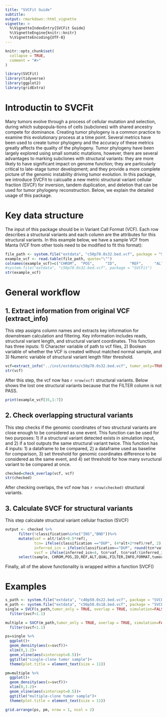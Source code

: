 ```yaml
---
title: "SVCFit Guide"
subtitle: 
output: rmarkdown::html_vignette
vignette: >
  %\VignetteIndexEntry{SVCFit Guide}
  %\VignetteEngine{knitr::knitr}
  %\VignetteEncoding{UTF-8}
---
```


```r
knitr::opts_chunk$set(
  collapse = TRUE,
  comment = "#>"
)
```

```r
library(SVCFit)
library(tidyverse)
library(ggplot2)
library(gridExtra)
```

# Introductin to SVCFit

Many tumors evolve through a process of cellular mutation and selection, during which subpopula-tions of cells (subclones) with shared ancestry compete for dominance. Creating tumor phylogeny is a common practice to examine this evolutionary process at a time point. Several metrics have been used to create tumor phylogeny and the accuracy of these metrics greatly affects the quality of the phylogeny. Tumor phylogeny have been largely explored using small somatic mutations, however, there are several advantages to marking subclones with structural variants: they are more likely to have significant impact on genome function; they are particularly critical to late-stage tumor development; and they provide a more complete picture of the genomic instability driving tumor evolution. In this package, we introduce SVCFit to calcualte a new metric structural variant cellular fraction (SVCF) for inversion, tandem duplication, and deletion that can be used for tumor phylogeny reconstruction. Below, we explain the detailed usage of this package.



# Key data structure

The input of this package should be in Variant Call Format (VCF). Each row describes a structural variants and each column are the attributes for this structural variants. In this example below, we have a sample VCF from Manta (VCF from other tools need to be modified to fit this format):

```r
file_path <- system.file("extdata", "c50p70.0s32.bed.vcf", package = "SVCFit")
example_vcf <- read.table(file_path, quote="\"")
colnames(example_vcf)=c("CHROM",  "POS",     "ID",      "REF",     "ALT",     "QUAL",    "FILTER",  "INFO",    "FORMAT", "tumor")
#system.file("extdata", "c50p70.0s32.bed.vcf", package = "SVCFit")
str(example_vcf)
```



# General workflow
## 1. Extract information from original VCF (extract_info)

This step assigns column names and extracts key information for downstream calculation and filtering. Key information includes reads, structural variant length, and structural variant coordinates. This function has three inputs: 1) Character variable of path to vcf files, 2) Boolean variable of whether the VCF is created without matched normal sample, and 3) Numeric variable of structural variant length filter threshold.
```r
vcf=extract_info("../inst/extdata/c50p70.0s32.bed.vcf", tumor_only=TRUE, length_filter=0)
str(vcf)
```
After this step, the vcf now has `r nrow(vcf)` structural variants. Below shows the lost one structural variants because that the FILTER column is not PASS.

```r
print(example_vcf[35,1:7])
```


## 2. Check overlapping structural variants

This step checks if the genomic coordinates of two structural variants are close enough to be considered as one event. This function can be used for two purposes: 1) if a structural variant detected exists in simulation input, and 2) if a tool outputs the same structural variant twice. This function has 4 inputs: 1) a dataframe to be compared, 2) a dataframe used as baseline for comparison, 3) set threshold for genomic coordinates difference to be considered as the same event, and 4) set threshold for how many svructural variant to be compared at once.

```r
checked=check_overlap(vcf, vcf)
str(checked)
```

After checking overlaps, the vcf now has `r nrow(checked)` structural variants.


## 3. Calculate SVCF for structural variants

This step calculate structural variant cellular fraction (SVCF)

```r
output <- checked %>%
      filter(!classification%in%c("INS","BND"))%>%
      mutate(vaf = alt/(alt+0.5*ref),
             tcn= ifelse(classification =="DUP", (4*alt+2*ref)/ref, 2),
             inferred_icn = ifelse(classification=="DUP", round(tcn*vaf+2),2),
             svcf = ifelse(inferred_icn<4, tcn*vaf, tcn*vaf/(inferred_icn-2)))%>%
      select(sample, CHROM,POS,ID,REF,ALT,QUAL,FILTER,INFO,FORMAT,tumor,classification,pos2,vaf,tcn,inferred_icn,svcf)

```

Finally, all of the above functionality is wrapped within a function SVCF()

# Examples

```r
s_path <- system.file("extdata", "c40p50.0s22.bed.vcf", package = "SVCFit")
m_path <- system.file("extdata", "c50p50.0s18.bed.vcf", package = "SVCFit")
single = SVCF(s_path,tumor_only = TRUE, overlap = TRUE, simulation=FALSE)%>%
  filter(svcf<1.1)

multiple = SVCF(m_path,tumor_only = TRUE, overlap = TRUE, simulation=FALSE)%>%
  filter(svcf<1.1)

ps=single %>%
  ggplot()+
  geom_density(aes(x=svcf))+
  xlim(0,1.2)+
  geom_vline(aes(xintercept=0.5))+
  ggtitle("single-clone tumor sample")+ 
  theme(plot.title = element_text(size = 11))

pm=multiple %>%
  ggplot()+
  geom_density(aes(x=svcf))+
  xlim(0,1.2)+
  geom_vline(aes(xintercept=0.5))+
  ggtitle("multiple-clone tumor sample")+ 
  theme(plot.title = element_text(size = 11))

grid.arrange(ps, pm, nrow = 1, ncol = 2)
```
